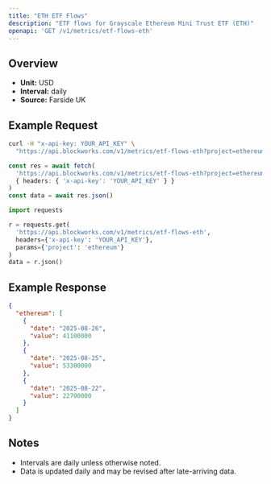 ```yaml
---
title: "ETH ETF Flows"
description: "ETF flows for Grayscale Ethereum Mini Trust ETF (ETH)"
openapi: 'GET /v1/metrics/etf-flows-eth'
---
```


## Overview

- **Unit:** USD
- **Interval:** daily
- **Source:** Farside UK

## Example Request

<CodeGroup>

```bash cURL
curl -H "x-api-key: YOUR_API_KEY" \
  "https://api.blockworks.com/v1/metrics/etf-flows-eth?project=ethereum"
```

```typescript TypeScript
const res = await fetch(
  'https://api.blockworks.com/v1/metrics/etf-flows-eth?project=ethereum',
  { headers: { 'x-api-key': 'YOUR_API_KEY' } }
)
const data = await res.json()
```

```python Python
import requests

r = requests.get(
  'https://api.blockworks.com/v1/metrics/etf-flows-eth',
  headers={'x-api-key': 'YOUR_API_KEY'},
  params={'project': 'ethereum'}
)
data = r.json()
```

</CodeGroup>

## Example Response

```json
{
  "ethereum": [
    {
      "date": "2025-08-26",
      "value": 41100000
    },
    {
      "date": "2025-08-25",
      "value": 53300000
    },
    {
      "date": "2025-08-22",
      "value": 22700000
    }
  ]
}
```

## Notes
- Intervals are daily unless otherwise noted.
- Data is updated daily and may be revised after late-arriving data.
